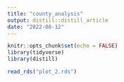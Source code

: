 ```yaml
---
title: "county_analysis"
output: distill::distill_article
date: "2022-08-12"
---
```


```r
knitr::opts_chunk$set(echo = FALSE)
library(tidyverse)
library(distill)
```

```r
read_rds("plot_2.rds")
```

